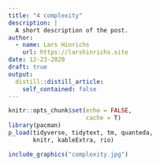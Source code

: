 ```yaml
---
title: "4 complexity"
description: |
  A short description of the post.
author:
  - name: Lars Hinrichs
    url: https://larshinrichs.site
date: 12-23-2020
draft: true
output:
  distill::distill_article:
    self_contained: false
---
```


```r
knitr::opts_chunk$set(echo = FALSE,
                      cache = T)
library(pacman)
p_load(tidyverse, tidytext, tm, quanteda,
       knitr, kableExtra, rio)
```

```r
include_graphics("complexity.jpg")
```

